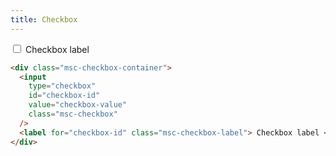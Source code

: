 ```yaml
---
title: Checkbox
---
```


<div class="component-container">
  <div class="msc-checkbox-container">
    <input
      type="checkbox"
      id="checkbox-id"
      value="checkbox-value"
      class="msc-checkbox"
    />
    <label for="checkbox-id" class="msc-checkbox-label">
      Checkbox label
    </label>
  </div>
</div>

```html
<div class="msc-checkbox-container">
  <input
    type="checkbox"
    id="checkbox-id"
    value="checkbox-value"
    class="msc-checkbox"
  />
  <label for="checkbox-id" class="msc-checkbox-label"> Checkbox label </label>
</div>
```
